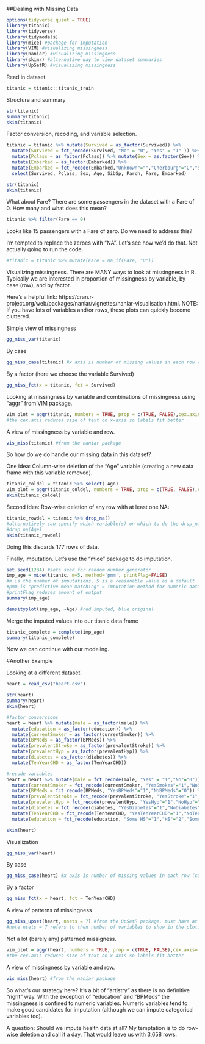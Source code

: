 ##Dealing with Missing Data

```r
options(tidyverse.quiet = TRUE)
library(titanic)
library(tidyverse)
library(tidymodels)
library(mice) #package for imputation
library(VIM) #visualizing missingness
library(naniar) #visualizing missingness
library(skimr) #alternative way to view dataset summaries
library(UpSetR) #visualizing missingness
```

Read in dataset   
```r
titanic = titanic::titanic_train
```

Structure and summary
```r
str(titanic)
summary(titanic)
skim(titanic)
```

Factor conversion, recoding, and variable selection.    
```r
titanic = titanic %>% mutate(Survived = as_factor(Survived)) %>% 
  mutate(Survived = fct_recode(Survived, "No" = "0", "Yes" = "1" )) %>%
  mutate(Pclass = as_factor(Pclass)) %>% mutate(Sex = as.factor(Sex)) %>%
  mutate(Embarked = as_factor(Embarked)) %>% 
  mutate(Embarked = fct_recode(Embarked,"Unknown"="","Cherbourg"="C","Southampton"="S","Queenstown"="Q")) %>% 
  select(Survived, Pclass, Sex, Age, SibSp, Parch, Fare, Embarked)

str(titanic)
skim(titanic)
```
What about Fare? There are some passengers in the dataset with a Fare of 0. How many and what does this mean?  
```r
titanic %>% filter(Fare == 0)
```
Looks like 15 passengers with a Fare of zero. Do we need to address this?  

I'm tempted to replace the zeroes with "NA". Let's see how we'd do that. Not actually going to run the code.   
```r
#titanic = titanic %>% mutate(Fare = na_if(Fare, "0"))
```

Visualizing missingness. There are MANY ways to look at missingness in R. Typically we are interested in proportion of missingness by variable, by case (row), and by factor.  

Here's a helpful link: https://cran.r-project.org/web/packages/naniar/vignettes/naniar-visualisation.html. NOTE: If you have lots of variables and/or rows, these plots can quickly become cluttered.  

Simple view of missingness  
```r
gg_miss_var(titanic)
```

By case  
```r
gg_miss_case(titanic) #x axis is number of missing values in each row (case)
```

By a factor (here we choose the variable Survived)  
```r
gg_miss_fct(x = titanic, fct = Survived)
```

Looking at missingness by variable and combinations of missingness using "aggr" from VIM package.  
```r
vim_plot = aggr(titanic, numbers = TRUE, prop = c(TRUE, FALSE),cex.axis=.7)
#the cex.axis reduces size of text on x-axis so labels fit better
```

A view of missingness by variable and row.  
```r
vis_miss(titanic) #from the naniar package
```

So how do we do handle our missing data in this dataset? 

One idea: Column-wise deletion of the "Age" variable (creating a new data frame with this variable removed).  
```r
titanic_coldel = titanic %>% select(-Age) 
vim_plot = aggr(titanic_coldel, numbers = TRUE, prop = c(TRUE, FALSE),cex.axis=.7)
skim(titanic_coldel)
```

Second idea: Row-wise deletion of any row with at least one NA:
```r
titanic_rowdel = titanic %>% drop_na() 
#alternatively can specify which variable(s) on which to do the drop_na
#drop_na(Age)
skim(titanic_rowdel)
```
Doing this discards 177 rows of data.  

Finally, imputation. Let's use the "mice" package to do imputation.  
```r
set.seed(1234) #sets seed for random number generator
imp_age = mice(titanic, m=5, method='pmm', printFlag=FALSE)
#m is the number of imputations, 5 is a reasonable value as a default
#pmm is "predictive mean matching" = imputation method for numeric data
#printFlag reduces amount of output
summary(imp_age)
```

```r
densityplot(imp_age, ~Age) #red imputed, blue original
```
Merge the imputed values into our titanic data frame  
```r
titanic_complete = complete(imp_age) 
summary(titanic_complete)
```
Now we can continue with our modeling. 

#Another Example

Looking at a different dataset.  
```r
heart = read_csv("heart.csv")
```

```r
str(heart)
summary(heart)
skim(heart)
```

```r
#factor conversions
heart = heart %>% mutate(male = as_factor(male)) %>%
  mutate(education = as_factor(education)) %>%
  mutate(currentSmoker = as_factor(currentSmoker)) %>%
  mutate(BPMeds = as_factor(BPMeds)) %>%
  mutate(prevalentStroke = as_factor(prevalentStroke)) %>%
  mutate(prevalentHyp = as_factor(prevalentHyp)) %>%
  mutate(diabetes = as_factor(diabetes)) %>%
  mutate(TenYearCHD = as_factor(TenYearCHD))

#recode variables
heart = heart %>% mutate(male = fct_recode(male, "Yes" = "1","No"="0")) %>% 
  mutate(currentSmoker = fct_recode(currentSmoker, "YesSmokes"="1","NoSmokes"="0")) %>%
  mutate(BPMeds = fct_recode(BPMeds, "YesBPMeds"="1","NoBPMeds"="0")) %>%
  mutate(prevalentStroke = fct_recode(prevalentStroke, "YesStroke"="1","NoStroke"="0")) %>%
  mutate(prevalentHyp = fct_recode(prevalentHyp, "YesHyp"="1","NoHyp"="0")) %>%
  mutate(diabetes = fct_recode(diabetes, "YesDiabetes"="1","NoDiabetes"="0")) %>%
  mutate(TenYearCHD = fct_recode(TenYearCHD, "YesTenYearCHD"="1","NoTenYearCHD"="0")) %>%
  mutate(education = fct_recode(education, "Some HS"="1","HS"="2","Some College"="3","College or More"="4"))
```

```r
skim(heart)
```
Visualization
```r
gg_miss_var(heart)
```
By case  
```r
gg_miss_case(heart) #x axis is number of missing values in each row (case)
```
By a factor  
```r
gg_miss_fct(x = heart, fct = TenYearCHD)
```

A view of patterns of missingness  
```r
gg_miss_upset(heart, nsets = 7) #from the UpSetR package, must have at least two variables with missingness to use this plot
#note nsets = 7 refers to then number of variables to show in the plot. I chose 7 as there are 7 variables with missingness
```
Not a lot (barely any) patterned missigness. 

```r
vim_plot = aggr(heart, numbers = TRUE, prop = c(TRUE, FALSE),cex.axis=.7)
#the cex.axis reduces size of text on x-axis so labels fit better
```
A view of missingness by variable and row.  
```r
vis_miss(heart) #from the naniar package
```
So what's our strategy here? It's a bit of "artistry" as there is no definitive "right" way. With the exception of "education" and "BPMeds" the missingness is confined to numeric variables. Numeric variables tend to make good candidates for imputation (although we can impute categorical variables too). 

A question: Should we impute health data at all? My temptation is to do row-wise deletion and call it a day. That would leave us with 3,658 rows.  

